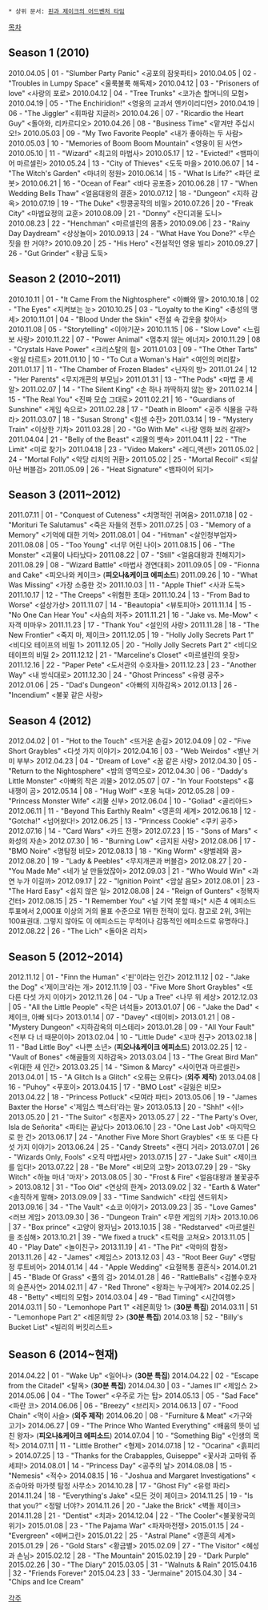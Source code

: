 * 상위 문서: [[핀과 제이크의 어드벤처 타임]]

[[목차]]

== Season 1 (2010) ==
2010.04.05 | 01 - "Slumber Party Panic" <공포의 잠옷파티>
2010.04.05 | 02 - "Troubles in Lumpy Space" <울룩불룩 해독제>
2010.04.12 | 03 - "Prisoners of love" <사랑의 포로>
2010.04.12 | 04 - "Tree Trunks" <코가손 할머니의 모험>
2010.04.19 | 05 - "The Enchiridion!" <영웅의 교과서 엔카이리디언>
2010.04.19 | 06 - "The Jiggler" <휘파람 지글러>
2010.04.26 | 07 - "Ricardio the Heart Guy" <돌아와, 리카르디오>
2010.04.26 | 08 - "Business Time" <맡겨만 주십시오!>
2010.05.03 | 09 - "My Two Favorite People" <내가 좋아하는 두 사람>
2010.05.03 | 10 - "Memories of Boom Boom Mountain" <영웅이 된 사연>
2010.05.10 | 11 - "Wizard" <최고의 마법사>
2010.05.17 | 12 - "Evicted!" <뱀파이어 마르셀린>
2010.05.24 | 13 - "City of Thieves" <도둑 마을>
2010.06.07 | 14 - "The Witch's Garden" <마녀의 정원>
2010.06.14 | 15 - "What Is Life?" <파던 로봇>
2010.06.21 | 16 - "Ocean of Fear" <바다 공포증>
2010.06.28 | 17 - "When Wedding Bells Thaw" <얼음대왕의 결혼>
2010.07.12 | 18 - "Dungeon" <지하 감옥>
2010.07.19 | 19 - "The Duke" <땅콩공작의 비밀>
2010.07.26 | 20 - "Freak City" <마법요정의 교훈>
2010.08.09 | 21 - "Donny" <잔디괴물 도니>
2010.08.23 | 22 - "Henchman" <마르셀린의 몸종>
2010.09.06 | 23 - "Rainy Day Daydream" <상상놀이>
2010.09.13 | 24 - "What Have You Done?" <무슨 짓을 한 거야?>
2010.09.20 | 25 - "His Hero" <전설적인 영웅 빌리>
2010.09.27 | 26 - "Gut Grinder" <황금 도둑>

== Season 2 (2010~2011) ==
2010.10.11 | 01 - "It Came From the Nightosphere" <아빠와 딸>
2010.10.18 | 02 - "The Eyes" <지켜보는 눈>
2010.10.25 | 03 - "Loyalty to the King" <충성의 맹세>
2010.11.01 | 04 - "Blood Under the Skin" <전설 속 갑옷을 찾아서>
2010.11.08 | 05 - "Storytelling" <이야기꾼>
2010.11.15 | 06 - "Slow Love" <느림보 사랑>
2010.11.22 | 07 - "Power Animal" <멈추지 않는 에너지>
2010.11.29 | 08 - "Crystals Have Power" <크리스탈의 힘>
2011.01.03 | 09 - "The Other Tarts" <왕실 타르트>
2011.01.10 | 10 - "To Cut a Woman's Hair" <여인의 머리칼>
2011.01.17 | 11 - "The Chamber of Frozen Blades" <닌자의 방>
2011.01.24 | 12 - "Her Parents" <무지개콘의 부모님>
2011.01.31 | 13 - "The Pods" <마법 콩 세 알>
2011.02.07 | 14 - "The Silent King" <손 하나 까딱하지 않는 왕>
2011.02.14 | 15 - "The Real You" <진짜 모습 그대로>
2011.02.21 | 16 - "Guardians of Sunshine" <게임 속으로>
2011.02.28 | 17 - "Death in Bloom" <공주 식물을 구하라>
2011.03.07 | 18 - "Susan Strong" <힘센 수잔>
2011.03.14 | 19 - "Mystery Train" <이상한 기차>
2011.03.28 | 20 - "Go With Me" <나랑 영화 보러 갈래?>
2011.04.04 | 21 - "Belly of the Beast" <괴물의 뱃속>
2011.04.11 | 22 - "The Limit" <미로 찾기>
2011.04.18 | 23 - "Video Makers" <레디,액션!>
2011.05.02 | 24 - "Mortal Folly" <악당 리치의 귀환>
2011.05.02 | 25 - "Mortal Recoil" <되살아난 버블검>
2011.05.09 | 26 - "Heat Signature" <뱀파이어 되기>

== Season 3 (2011~2012) ==
2011.07.11 | 01 - "Conquest of Cuteness" <치명적인 귀여움>
2011.07.18 | 02 - "Morituri Te Salutamus" <죽은 자들의 전투>
2011.07.25 | 03 - "Memory of a Memory" <기억에 대한 기억>
2011.08.01 | 04 - "Hitman" <살인청부업자>
2011.08.08 | 05 - "Too Young" <너무 어린 나이>
2011.08.15 | 06 - "The Monster" <괴물이 나타났다>
2011.08.22 | 07 - "Still" <얼음대왕과 친해지기>
2011.08.29 | 08 - "Wizard Battle" <마법사 경연대회>
2011.09.05 | 09 - "Fionna and Cake" <피오나와 케이크> ('''피오나&케이크 에피소드''')
2011.09.26 | 10 - "What Was Missing" <가장 소중한 것>
2011.10.03 | 11 - "Apple Thief" <사과 도둑>
2011.10.17 | 12 - "The Creeps" <위험한 초대>
2011.10.24 | 13 - "From Bad to Worse" <설상가상>
2011.11.07 | 14 - "Beautopia" <뷰토피아>
2011.11.14 | 15 - "No One Can Hear You" <사슴의 저주>
2011.11.21 | 16 - "Jake vs. Me-Mow" <자객 미마우>
2011.11.23 | 17 - "Thank You" <설인의 사랑>
2011.11.28 | 18 - "The New Frontier" <죽지 마, 제이크>
2011.12.05 | 19 - "Holly Jolly Secrets Part 1" <비디오 테이프의 비밀 1>
2011.12.05 | 20 - "Holly Jolly Secrets Part 2" <비디오 테이프의 비밀 2>
2011.12.12 | 21 - "Marceline's Closet" <마르셀린의 옷장>
2011.12.16 | 22 - "Paper Pete" <도서관의 수호자들>
2011.12.23 | 23 - "Another Way" <내 방식대로>
2011.12.30 | 24 - "Ghost Princess" <유령 공주>
2012.01.06 | 25 - "Dad's Dungeon" <아빠의 지하감옥>
2012.01.13 | 26 - "Incendium" <불꽃 같은 사랑>

== Season 4 (2012) ==
2012.04.02 | 01 - "Hot to the Touch" <뜨거운 손길>
2012.04.09 | 02 - "Five Short Graybles" <다섯 가지 이야기>
2012.04.16 | 03 - "Web Weirdos" <별난 거미 부부>
2012.04.23 | 04 - "Dream of Love" <꿈 같은 사랑>
2012.04.30 | 05 - "Return to the Nightosphere" <밤의 영역으로>
2012.04.30 | 06 - "Daddy's Little Monster" <아빠의 작은 괴물>
2012.05.07 | 07 - "In Your Footsteps" <흉내쟁이 곰>
2012.05.14 | 08 - "Hug Wolf" <포옹 늑대>
2012.05.28 | 09 - "Princess Monster Wife" <괴물 신부>
2012.06.04 | 10 - "Goliad" <골리아드>
2012.06.11 | 11 - "Beyond This Earthly Realm" <영혼의 세계>
2012.06.18 | 12 - "Gotcha!" <넘어왔다!>
2012.06.25 | 13 - "Princess Cookie" <쿠키 공주>
2012.07.16 | 14 - "Card Wars" <카드 전쟁>
2012.07.23 | 15 - "Sons of Mars" <화성의 자손>
2012.07.30 | 16 - "Burning Low" <금지된 사랑>
2012.08.06 | 17 - "BMO Noire" <명탐정 비모>
2012.08.13 | 18 - "King Worm" <왕벌레와 꿈>
2012.08.20 | 19 - "Lady & Peebles" <무지개콘과 버블검>
2012.08.27 | 20 - "You Made Me" <네가 날 만들었잖아>
2012.09.03 | 21 - "Who Would Win" <과연 누가 이길까>
2012.09.17 | 22 - "Ignition Point" <암살 음모>
2012.08.01 | 23 - "The Hard Easy" <쉽지 않은 일>
2012.08.08 | 24 - "Reign of Gunters" <정복자 건터>
2012.08.15 | 25 - "I Remember You" <널 기억 못할 때>[* 시즌 4 에피소드 투표에서 2,000표 이상의 거의 몰표 수준으로 1위한 전적이 있다. 참고로 2위, 3위는 100표권대. 그렇지 않아도 이 에피소드는 무척이나 감동적인 에피소드로 유명하다.]
2012.08.22 | 26 - "The Lich" <돌아온 리치>

== Season 5 (2012~2014) ==
2012.11.12 | 01 - "Finn the Human" <'핀'이라는 인간>
2012.11.12 | 02 - "Jake the Dog" <'제이크'라는 개>
2012.11.19 | 03 - "Five More Short Graybles" <또 다른 다섯 가지 이야기>
2012.11.26 | 04 - "Up a Tree" <나무 위 세상>
2012.12.03 | 05 - "All the Little People" <작은 녀석들>
2013.01.07 | 06 - "Jake the Dad" <제이크, 아빠 되다>
2013.01.14 | 07 - "Davey" <데이비>
2013.01.21 | 08 - "Mystery Dungeon" <지하감옥의 미스테리>
2013.01.28 | 09 - "All Your Fault" <전부 다 너 때문이야>
2013.02.04 | 10 - "Little Dude" <꼬마 친구>
2013.02.18 | 11 - "Bad Little Boy" <나쁜 소년> ('''피오나&케이크 에피소드''')
2013.02.25 | 12 - "Vault of Bones" <해골들의 지하감옥>
2013.03.04 | 13 - "The Great Bird Man" <위대한 새 인간>
2013.03.25 | 14 - "Simon & Marcy" <사이먼과 마르셀린>
2013.04.01 | 15 - "A Glitch Is a Glitch" <오류는 오류다> ('''외주 제작''')
2013.04.08 | 16 - "Puhoy" <푸호이>
2013.04.15 | 17 - "BMO Lost" <길잃은 비모>
2013.04.22 | 18 - "Princess Potluck" <모여라 파티>
2013.05.06 | 19 - "James Baxter the Horse" <'제임스 백스터'라는 말>
2013.05.13 | 20 - "Shh!" <쉬!>
2013.05.20 | 21 - "The Suitor" <청혼자>
2013.05.27 | 22 - "The Party's Over, Isla de Señorita" <파티는 끝났다>
2013.06.10 | 23 - "One Last Job" <마지막으로 한 건>
2013.06.17 | 24 - "Another Five More Short Graybles" <또 또 다른 다섯 가지 이야기>
2013.06.24 | 25 - "Candy Streets" <캔디 거리>
2013.07.01 | 26 - "Wizards Only, Fools" <오직 마법사만>
2013.07.15 | 27 - "Jake Suit" <제이크를 입다!>
2013.07.22 | 28 - "Be More" <비모의 고향>
2013.07.29 | 29 - "Sky Witch" <하늘 마녀 '마자'>
2013.08.05 | 30 - "Frost & Fire" <얼음대왕과 불꽃공주>
2013.08.12 | 31 - "Too Old" <연상의 한계>
2013.09.02 | 32 - "Earth & Water" <솔직하게 말해>
2013.09.09 | 33 - "Time Sandwich" <타임 샌드위치>
2013.09.16 | 34 - "The Vault" <쇼코 이야기>
2013.09.23 | 35 - "Love Games" <러브 게임>
2013.09.30 | 36 - "Dungeon Train" <무한 게임의 기차>
2013.10.06 | 37 - "Box prince" <고양이 왕자님>
2013.10.15 | 38 - "Redstarved" <마르셀린을 조심해>
2013.10.21 | 39 - "We fixed a truck" <트럭을 고쳐요>
2013.11.05 | 40 - "Play Date" <놀이친구>
2013.11.19 | 41 - "The Pit" <악마의 함정>
2013.11.26 | 42 - "James" <제임스>
2013.12.03 | 43 - "Root Beer Guy" <명탐정 루트비어>
2014.01.14 | 44 - "Apple Wedding" <요절복통 결혼식>
2014.01.21 | 45 - "Blade Of Grass" <풀의 검>
2014.01.28 | 46 - "RattleBalls" <검볼수호자의 슬픈사연>
2014.02.11 | 47 - "Red Throne" <왕좌는 누구에게?>
2014.02.25 | 48 - "Betty" <베티의 모험>
2014.03.04 | 49 - "Bad Timing" <시간여행>
2014.03.11 | 50 - "Lemonhope Part 1" <레몬희망 1> ('''30분 특집''')
2014.03.11 | 51 - "Lemonhope Part 2" <레몬희망 2> ('''30분 특집''')
2014.03.18 | 52 - "Billy's Bucket List" <빌리의 버킷리스트>

== Season 6 (2014~현재) ==
2014.04.22 | 01 - "Wake Up" <일어나> ('''30분 특집''')
2014.04.22 | 02 - "Escape from the Citadel" <탈옥> ('''30분 특집''')
2014.04.30 | 03 - "James II" <제임스 2>
2014.05.06 | 04 - "The Tower" <우주로 가는 탑>
2014.05.13 | 05 - "Sad Face" <파란 코>
2014.06.06 | 06 - "Breezy" <브리지>
2014.06.13 | 07 - "Food Chain" <먹이 사슬> ('''외주 제작''')
2014.06.20 | 08 - "Furniture & Meat" <가구와 고기>
2014.06.27 | 09 - "The Prince Who Wanted Everything" <배움의 뜻이 넘친 왕자> ('''피오나&케이크 에피소드''')
2014.07.04 | 10 - "Something Big" <인생의 목적>
2014.07.11 | 11 - "Little Brother" <형제>
2014.07.18 | 12 - "Ocarina" <흙피리>
2014.07.25 | 13 - "Thanks for the Crabapples, Guiseppe" <꽃사과 고마워 쥬세피!>
2014.08.01 | 14 - "Princess Day" <공주의 날>
2014.08.08 | 15 - "Nemesis" <적수>
2014.08.15 | 16 - "Joshua and Margaret Investigations" <조슈아와 마가렛 탐정 사무소>
2014.10.28 | 17 - "Ghost Fly" <유령 파리>
2014.11.24 | 18 - "Everything's Jake" <모든 것이 제이크>
2014.11.25 | 19 - "Is that you?" <정말 너야?>
2014.11.26 | 20 - "Jake the Brick" <벽돌 제이크>
2014.11.28 | 21 - "Dentist" <치과>
2014.12.04 | 22 - "The Cooler"<불꽃왕국의 위기>
2015.01.08 | 23 - "The Pajama War" <파자마전쟁>
2015.01.15 | 24 - "Evergreen" <에버그린>
2015.01.22 | 25 - "Astral Plane" <영혼의 세계>
2015.01.29 | 26 - "Gold Stars" <황금별>
2015.02.09 | 27 - "The Visitor" <혜성과 손님>
2015.02.12 | 28 - "The Mountain"
2015.02.19 | 29 - "Dark Purple"
2015.02.26 | 30 - "The Diary"
2015.03.05 | 31 - "Walnuts & Rain"
2015.04.16 | 32 - "Friends Forever"
2015.04.23 | 33 - "Jermaine"
2015.04.30 | 34 - "Chips and Ice Cream"

[[각주]]
